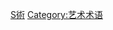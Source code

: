 {{catmore|音乐术语列表}}
{{Commonscat|Music terminology}}

[[Category:音乐|S術]]
[[Category:艺术术语|Category:艺术术语]]